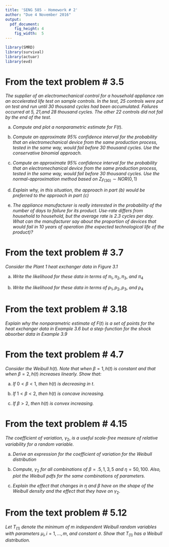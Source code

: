 ```yaml
---
title: 'SENG 585 - Homework # 2'
author: "Due 4 November 2016"
output: 
  pdf_document:
    fig_height: 4
    fig_width:  5
---
```


```r
library(SMRD)
library(survival)
library(actuar)
library(evd)
```

# From the text problem # 3.5

_The supplier of an electromechanical control for a household appliance ran an accelerated life test on sample controls.  In the test, 25 controls were put on test and run until 30 thousand cycles had been accumulated.  Failures occurred at 5, 21,and 28 thousand cycles.  The other 22 controls did not fail by the end of the test._
  
(a) _Compute and plot a nonparametric estimate for_ $F(t)$.

(b) _Compute an approximate 95% confidence interval for the probability that an electromechanical device from the same production process, tested in the same way, would fail before 30 thousand cycles.  Use the conservative binomial approach._

(c) _Compute an approximate 95% confidence interval for the probability that an electromechanical device from the same production process, tested in the same way, would fail before 30 thousand cycles.  Use the normal-approximation method based on_ $Z_{\hat{F}(30)}\sim NOR(0,1)$ 

(d) _Explain why, in this situation, the approach in part (b) would be preferred to the approach in part (c)_

(e) _The appliance manufacturer is really interested in the probability of the number of days to failure for its product.  Use-rate differs from household to household, but the average rate is 2.3 cycles per day.  What can the manufacturer say about the proportion of devices that would fail in 10 years of operation (the expected technological life of the product)?_ 

# From the text problem # 3.7

_Consider the Plant 1 heat exchanger data in Figure 3.1_

(a) _Write the likelihood for these data in terms of_ $\pi_{1},\pi_{2},\pi_{3},$ _and_ $\pi_{4}$

(b) _Write the likelihood for these data in terms of_ $p_{1},p_{2},p_{3},$ _and_ $p_{4}$

# From the text problem # 3.18

_Explain why the nonparametric estimate of_ $F(t)$ _is a set of points for the heat exchanger data in Example 3.6 but a step-function for the shock absorber data in Example 3.9_


# From the text problem # 4.7

_Consider the Weibull_ $h(t).$ _Note that when_ $\beta=1, h(t)$ _is constant and that when_ $\beta=2, h(t)$ _increases linearly.  Show that:_

(a) _If_ $0<\beta<1,$ _then_ $h(t)$ _is decreasing in_ $t.$

(b) _If_ $1<\beta<2,$ _then_ $h(t)$ _is concave increasing._

(c) _If_ $\beta>2,$ _then_ $h(t)$ _is convex increasing._

# From the text problem # 4.15

_The coefficient of variation,_ $\gamma_{2},$ _is a useful scale-free measure of relative variability for a random variable._

(a) _Derive an expression for the coefficient of variation for the Weibull distribution_

(b) _Compute,_ $\gamma_{2}$ _for all combinations of_ $\beta=.5,1,3,5$ _and_ $\eta=50,100.$  _Also, plot the Weibull pdfs for the same combinations of parameters._

(c) _Explain the effect that changes in_ $\eta$ _and_ $\beta$ _have on the shape of the Weibull density and the effect that they have on_ $\gamma_{2}.$

# From the text problem # 5.12

_Let_ $T_{(1)}$ _denote the minimum of_ $m$ _independent Weibull random variables with parameters_ $\mu_{i}, i=1,...,m,$ _and constant_ $\sigma.$  _Show that_ $T_{(1)}$ _has a Weibull distribution._